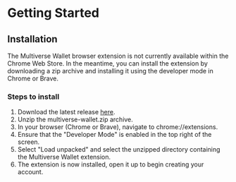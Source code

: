 
# Getting Started

## Installation

The Multiverse Wallet browser extension is not currently available within the Chrome Web Store. In the meantime, you can install the extension by downloading a zip archive and installing it using the developer mode in Chrome or Brave.

### Steps to install

1. Download the latest release [here](https://github.com/multiverse-wallet/multiverse-wallet/releases/latest).
2. Unzip the multiverse-wallet.zip archive.
3. In your browser (Chrome or Brave), navigate to chrome://extensions.
4. Ensure that the "Developer Mode" is enabled in the top right of the screen. 
5. Select "Load unpacked" and select the unzipped directory containing the Multiverse Wallet extension.
6. The extension is now installed, open it up to begin creating your account.

